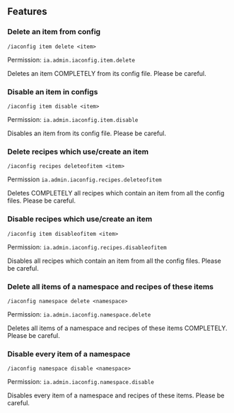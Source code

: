 
## Features

### Delete an item from config

`/iaconfig item delete <item>`

Permission: `ia.admin.iaconfig.item.delete`

Deletes an item COMPLETELY from its config file. Please be careful.

### Disable an item in configs

`/iaconfig item disable <item>`

Permission: `ia.admin.iaconfig.item.disable`

Disables an item from its config file. Please be careful.

### Delete recipes which use/create an item

`/iaconfig recipes deleteofitem <item>`

Permission `ia.admin.iaconfig.recipes.deleteofitem`

Deletes COMPLETELY all recipes which contain an item from all the config files. Please be careful.

### Disable recipes which use/create an item

`/iaconfig item disableofitem <item>`

Permission: `ia.admin.iaconfig.recipes.disableofitem`

Disables all recipes which contain an item from all the config files. Please be careful.

### Delete all items of a namespace and recipes of these items

`/iaconfig namespace delete <namespace>`

Permission: `ia.admin.iaconfig.namespace.delete`

Deletes all items of a namespace and recipes of these items COMPLETELY. Please be careful.

### Disable every item of a namespace

`/iaconfig namespace disable <namespace>`

Permission: `ia.admin.iaconfig.namespace.disable`

Disables every item of a namespace and recipes of these items. Please be careful.